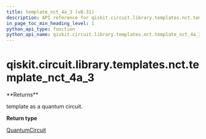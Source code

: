 ```yaml
---
title: template_nct_4a_3 (v0.31)
description: API reference for qiskit.circuit.library.templates.nct.template_nct_4a_3 in qiskit v0.31
in_page_toc_min_heading_level: 1
python_api_type: function
python_api_name: qiskit.circuit.library.templates.nct.template_nct_4a_3
---
```


<span id="qiskit-circuit-library-templates-nct-template-nct-4a-3" />

# qiskit.circuit.library.templates.nct.template\_nct\_4a\_3

<Function id="qiskit.circuit.library.templates.nct.template_nct_4a_3" isDedicatedPage={true} github="https://github.com/qiskit/qiskit/tree/stable/0.18/qiskit/circuit/library/templates/nct/template_nct_4a_3.py" signature="template_nct_4a_3()">
  **Returns**

  template as a quantum circuit.

  **Return type**

  [QuantumCircuit](qiskit.circuit.QuantumCircuit "qiskit.circuit.QuantumCircuit")
</Function>

